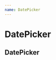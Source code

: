 ```yaml
---
name: DatePicker
---
```



<PropsTable of={DatePicker} />

# DatePicker

## DatePicker

<Playground>
  <div className="mb-3">
    <DatePicker
      label="Date Picker"
      appearance="contrast"
      value="2019-03-08T22:16:08Z"
    />
  </div>
</Playground>
